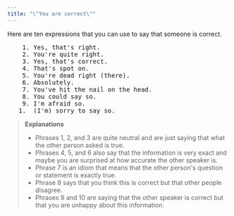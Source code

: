 ```yaml
---
title: "\"You are correct\""
---
```


Here are ten expressions that you can use to say that someone is correct.

<pre className="text-xl font-semibold font-sans leading-3">
    1. Yes, that's right.
    2. You're quite right.
    3. Yes, that's correct.
    4. That's spot on.
    5. You're dead right (there).
    6. Absolutely.
    7. You've hit the nail on the head.
    8. You could say so.
    9. I'm afraid so.
   1.  (I'm) sorry to say so.
</pre>

> __Explanations__
> - Phrases 1, 2, and 3 are quite neutral and are just saying that what the other person asked is true.
> - Phrases 4, 5, and 6 also say that the information is very exact and maybe you are surprised at how accurate the other speaker is.
> - Phrase 7 is an idiom that means that the other person's question or statement is exactly true.
> - Phrase 8 says that you think this is correct but that other people disagree.
> - Phrases 9 and 10 are saying that the other speaker is correct but that you are unhappy about this information.
